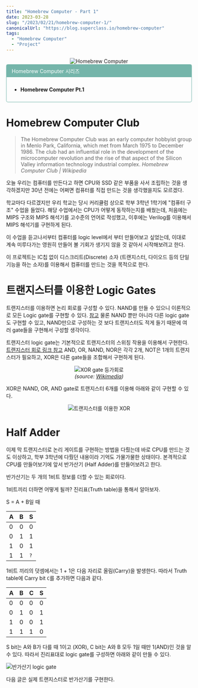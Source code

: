 ```yaml
---
title: "Homebrew Computer - Part 1"
date: 2023-03-28
slug: "/2023/02/21/homebrew-computer-1/"
canonicalUrl: "https://blog.superclass.io/homebrew-computer"
tags:
  - "Homebrew Computer"
  - "Project"
---
```


<div style="text-align: center">
    <img alt="Homebrew Computer"
         src="https://user-images.githubusercontent.com/8157830/220326907-3224d1b5-9b02-4cb1-a502-96db06d2ca28.png"/>
</div>

<div style="border: solid 1px #75b5aa; border-radius: 0.3em;">
    <div style="background-color: #75b5aa; color: white; padding: 0.5em 1em; border-radius-top: 0.3em;">
    Homebrew Computer 시리즈
    </div>
    <div style="padding: 0.8em 1em">
    <ul>
        <li>
            <b>Homebrew Computer Pt.1</b>
        </li>
    </ul>
    </div>
</div>

# Homebrew Computer Club

> The Homebrew Computer Club was an early computer hobbyist group in Menlo Park, California, which met from March 1975 to December 1986. The club had an influential role in the development of the microcomputer revolution and the rise of that aspect of the Silicon Valley information technology industrial complex.
> *Homebrew Computer Club | Wikipedia*

오늘 우리는 컴퓨터를 만든다고 하면 CPU와 SSD 같은 부품을 사서 조립하는 것을 생각하겠지만 30년 전에는 어쩌면 컴퓨터를 직접 만드는 것을 생각했을지도 모르겠다.

학교마다 다르겠지만 우리 학교는 당시 커리큘럼 상으로 학부 3학년 1학기에 "컴퓨터 구조" 수업을 들었다.
해당 수업에서는 CPU가 어떻게 동작하는지를 배웠는데, 처음에는 MIPS 구조와 MIPS 해석기를 고수준의 언어로 작성했고,
이후에는 Verilog를 이용해서 MIPS 해석기를 구현하게 된다.

이 수업을 듣고나서부터 컴퓨터를 logic level에서 부터 만들어보고 싶었는데, 이대로 계속 미루다가는 영원히 만들어 볼 기회가 생기지 않을 것 같아서 시작해보려고 한다.

이 프로젝트는 IC칩 없이 디스크리트(Discrete) 소자 (트랜지스터, 다이오드 등의 단일 기능을 하는 소자)를 이용해서 컴퓨터를 만드는 것을 목적으로 한다.

# 트랜지스터를 이용한 Logic Gates

트랜지스터를 이용하면 논리 회로를 구성할 수 있다.
NAND를 만들 수 있으니 이론적으로 모든 Logic gate를 구현할 수 있다. [참고](https://thrillfighter.tistory.com/265)
물론 NAND 뿐만 아니라 다른 logic gate도 구현할 수 있고, NAND만으로 구성하는 것 보다 트랜지스터도 적게 들기 때문에 여러 gate들을 구현해서 구성할 생각이다.

트랜지스터 logic gate는 기본적으로 트랜지스터의 스위칭 작용을 이용해서 구현한다. [트랜지스터 회로 링크 참고](http://hyperphysics.phy-astr.gsu.edu/hbase/Electronic/trangate.html)
AND, OR, NAND, NOR은 각각 2개, NOT은 1개의 트랜지스터가 필요하고, XOR은 다른 gate들을 조합해서 구현하게 된다.

<div style="text-align: center">
    <img alt="XOR gate 등가회로"
         src="https://user-images.githubusercontent.com/8157830/220355119-3d0f4600-6e09-4592-9d81-d0c993ec243f.png"/>
    <div>
        <em>(source: <a href="https://commons.wikimedia.org/wiki/File:254px_3gate_XOR.jpg" target="_blank">Wikimedia</a>)</em>
    </div>
</div>


XOR은 NAND, OR, AND gate로 트랜지스터 6개를 이용해 아래와 같이 구현할 수 있다.

<div style="text-align: center">
    <img alt="트랜지스터를 이용한 XOR"
         src="https://user-images.githubusercontent.com/8157830/220356192-b532d715-69cf-4a6b-bbd2-04cf900b2408.png"
         style="max-width:500px"/>
</div>

# Half Adder
이제 막 트랜지스터로 논리 게이트를 구현하는 방법을 다뤘는데 바로 CPU를 만드는 것도 이상하고, 학부 3학년에 다뤘던 내용이라 기억도 가물가물한 상태이다.
본격적으로 CPU를 만들어보기에 앞서 반가산기 (Half Adder)를 만들어보려고 한다.

반가산기는 두 개의 1비트 정보를 더할 수 있는 회로이다.

1비트끼리 더하면 어떻게 될까? 진리표(Truth table)을 통해서 알아보자.

S = A + B일 때

| A | B | S |
|---|---|---|
| 0 | 0 | 0 |
| 0 | 1 | 1 |
| 1 | 0 | 1 |
| 1 | 1 | `?` |

1비트 끼리의 덧셈에서는 1 + 1은 다음 자리로 올림(Carry)을 발생한다.
따라서 Truth table에 Carry bit `C`를 추가하면 다음과 같다.

| A | B | C | S |
|---|---|---|---|
| 0 | 0 | 0 | 0 |
| 0 | 1 | 0 | 1 |
| 1 | 0 | 0 | 1 |
| 1 | 1 | 1 | 0 |

S bit는 A와 B가 다를 때 1이고 (XOR), C bit는 A와 B 모두 1일 때만 1(AND)인 것을 알 수 있다.
따라서 진리표대로 logic gate를 구성하면 아래와 같이 만들 수 있다.

![반가산기 logic gate](https://user-images.githubusercontent.com/8157830/220363107-e2ea22d3-297c-48c4-b3b3-7309bc950a20.png)

다음 글은 실제 트랜지스터로 반가산기를 구현한다.